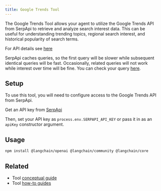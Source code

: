 ```yaml
---
title: Google Trends Tool
---
```


The Google Trends Tool allows your agent to utilize the Google Trends API from SerpApi to retrieve and analyze search interest data.
This can be useful for understanding trending topics, regional search interest, and historical popularity of search terms.

For API details see [here](https://serpapi.com/google-trends-api)

SerpApi caches queries, so the first query will be slower while subsequent identical queries will be fast.
Occasionally, related queries will not work while interest over time will be fine. You can check your query [here](https://serpapi.com/playground?engine=google_trends&q=monster&data_type=RELATED_QUERIES).

## Setup

To use this tool, you will need to configure access to the Google Trends API from SerpApi.

Get an API key from [SerpApi](https://serpapi.com/users/sign_in)

Then, set your API key as `process.env.SERPAPI_API_KEY` or pass it in as an `apiKey` constructor argument.

## Usage


<IntegrationInstallTooltip/>

```bash npm
npm install @langchain/openai @langchain/community @langchain/core
```


<GoogleTrends />

## Related

- Tool [conceptual guide](/oss/javascript/concepts/tools)
- Tool [how-to guides](/oss/javascript/how-to/#tools)
